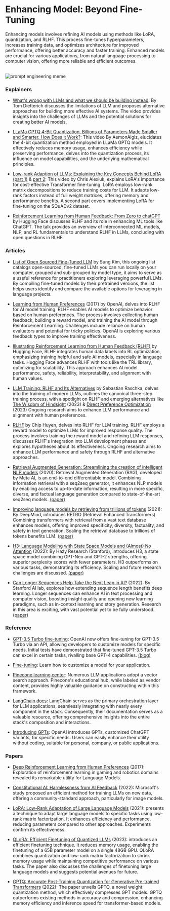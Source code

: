 # Enhancing Model: Beyond Fine-Tuning

Enhancing models involves refining AI models using methods like LoRA, quantization, and RLHF. This process fine-tunes hyperparameters, increases training data, and optimizes architecture for improved performance, offering better accuracy and faster training. Enhanced models are crucial for various applications, from natural language processing to computer vision, offering more reliable and efficient outcomes.

<br/>
  <img src="/static/img/memes/tuneMeme.png" alt="prompt engineering meme"  />


### Explainers

- [What's wrong with LLMs and what we should be building instead](https://www.youtube.com/watch?v=cEyHsMzbZBs): By Tom Dietterich discusses the limitations of LLM and proposes alternative approaches for building more effective AI systems. The video provides insights into the challenges of LLMs and the potential solutions for creating better AI models.

- [LLaMa GPTQ 4-Bit Quantization. Billions of Parameters Made Smaller and Smarter. How Does it Work?](https://www.youtube.com/watch?v=mii-xFaPCrA): This video By AemonAlgiz, elucidates the 4-bit quantization method employed in LLaMa GPTQ models. It effectively reduces memory usage, enhances efficiency while preserving performance, delves into the quantization process, its influence on model capabilities, and the underlying mathematical principles.

- [Low-rank Adaption of LLMs: Explaining the Key Concepts Behind LoRA (part 1)](https://www.youtube.com/watch?v=dA-NhCtrrVE) & [part 2](https://www.youtube.com/watch?v=iYr1xZn26R8): This video by Chris Alexiuk, explains LoRA's importance for cost-effective Transformer fine-tuning. LoRA employs low-rank matrix decompositions to reduce training costs for LLM. It adapts low-rank factors instead of full weight matrices, offering memory and performance benefits. A second part covers implementing LoRA for fine-tuning on the SQuADv2 dataset.

- [Reinforcement Learning from Human Feedback: From Zero to chatGPT](https://www.youtube.com/watch?v=2MBJOuVq380) by Hugging Face discusses RLHF and its role in enhancing ML tools like ChatGPT. The talk provides an overview of interconnected ML models, NLP, and RL fundamentals to understand RLHF in LLMs, concluding with open questions in RLHF.

### Articles

- [List of Open Sourced Fine-Tuned LLM](https://sungkim11.medium.com/list-of-open-sourced-fine-tuned-large-language-models-llm-8d95a2e0dc76) by Sung Kim, this ongoing list catalogs open-sourced, fine-tuned LLMs you can run locally on your computer, grouped and sub-grouped by model type, it aims to serve as a useful reference for practitioners exploring leveraging powerful LLMs. By compiling fine-tuned models by their pretrained versions, the list helps users identify and compare the available options for leveraging in language projects.

- [Learning from Human Preferences](https://openai.com/research/learning-from-human-preferences) (2017) by OpenAI, delves into RLHF for AI model training. RLHF enables AI models to optimize behavior based on human preferences. The process involves collecting human feedback, building a reward model, and training the AI model through Reinforcement Learning. Challenges include reliance on human evaluators and potential for tricky policies. OpenAI is exploring various feedback types to improve training effectiveness.

- [Illustrating Reinforcement Learning from Human Feedback (RLHF)](https://huggingface.co/blog/rlhf) by Hugging Face, RLHF integrates human data labels into RL optimization, emphasizing training helpful and safe AI models, especially in language tasks. Hugging Face advances RLHF with tools like the TRL library, optimizing for scalability. This approach enhances AI model performance, safety, reliability, interpretability, and alignment with human values.

- [LLM Training: RLHF and Its Alternatives](https://magazine.sebastianraschka.com/p/llm-training-rlhf-and-its-alternatives) by Sebastian Raschka, delves into the training of modern LLMs, outlines the canonical three-step training process, with a spotlight on RLHF and emerging alternatives like [The Wisdom of Hindsight](https://arxiv.org/abs/2302.05206) (2023) & [Direct Preference Optimization](https://arxiv.org/abs/2305.18290) (2023) Ongoing research aims to enhance LLM performance and alignment with human preferences.

- [RLHF](https://huyenchip.com/2023/05/02/rlhf.html) by Chip Huyen, delves into RLHF for LLM training. RLHF employs a reward model to optimize LLMs for improved response quality. The process involves training the reward model and refining LLM responses, discusses RLHF's integration into LLM development phases and explores hypotheses about its effectiveness. Ongoing research aims to enhance LLM performance and safety through RLHF and alternative approaches.

- [Retrieval Augmented Generation: Streamlining the creation of intelligent NLP models](https://ai.meta.com/blog/retrieval-augmented-generation-streamlining-the-creation-of-intelligent-natural-language-processing-models/) (2020): Retrieval Augmented Generation (RAG), developed by Meta AI, is an end-to-end differentiable model. Combining information retrieval with a seq2seq generator, it enhances NLP models by enabling access to up-to-date information, resulting in more specific, diverse, and factual language generation compared to state-of-the-art seq2seq models. [(paper)](https://arxiv.org/abs/2005.11401)

- [Improving language models by retrieving from trillions of tokens](https://www.deepmind.com/blog/improving-language-models-by-retrieving-from-trillions-of-tokens) (2021): By DeepMind, introduces RETRO (Retrieval Enhanced Transformers). Combining transformers with retrieval from a vast text database enhances models, offering improved specificity, diversity, factuality, and safety in text generation. Scaling the retrieval database to trillions of tokens benefits LLM. [(paper)](https://arxiv.org/abs/2112.04426)

- [H3: Language Modeling with State Space Models and (Almost) No Attention](https://hazyresearch.stanford.edu/blog/2023-01-20-h3) (2022): By Hazy Research (Stanford), introduces H3, a state space model combining GPT-Neo and GPT-2 strengths, offering superior perplexity scores with fewer parameters. H3 outperforms on various tasks, demonstrating its efficiency. Scaling and future research challenges are discussed. [(paper)](https://arxiv.org/abs/2212.14052)

- [Can Longer Sequences Help Take the Next Leap in AI?](https://ai.stanford.edu/blog/longer-sequences-next-leap-ai/) (2022): By Stanford AI lab, explores how extending sequence length benefits deep learning. Longer sequences can enhance AI in text processing and computer vision, boosting insight quality and opening new learning paradigms, such as in-context learning and story generation. Research in this area is exciting, with vast potential yet to be fully understood. [(paper)](https://arxiv.org/abs/2205.14135)

### Reference

- [GPT-3.5 Turbo fine-tuning](https://platform.openai.com/docs/guides/fine-tuning): OpenAI now offers fine-tuning for GPT-3.5 Turbo via an API, allowing developers to customize models for specific needs. Initial tests have demonstrated that fine-tuned GPT-3.5 Turbo can excel in certain tasks, rivalling base GPT-4 capabilities. [(blog)](https://openai.com/blog/gpt-3-5-turbo-fine-tuning-and-api-updates)

- [Fine-tuning](https://platform.openai.com/docs/guides/fine-tuning): Learn how to customize a model for your application.

- [Pinecone learning center](https://www.pinecone.io/learn/): Numerous LLM applications adopt a vector search approach. Pinecone's educational hub, while labeled as vendor content, provides highly valuable guidance on constructing within this framework.

- [LangChain docs](https://python.langchain.com/docs/get_started/introduction): LangChain serves as the primary orchestration layer for LLM applications, seamlessly integrating with nearly every component in the stack. Consequently, their documentation serves as a valuable resource, offering comprehensive insights into the entire stack's composition and interactions.

- [Introducing GPTs](https://openai.com/blog/introducing-gpts): OpenAI introduces GPTs, customized ChatGPT variants, for specific needs. Users can easily enhance their utility without coding, suitable for personal, company, or public applications.

### Papers

- [Deep Reinforcement Learning from Human Preferences](https://proceedings.neurips.cc/paper_files/paper/2017/file/d5e2c0adad503c91f91df240d0cd4e49-Paper.pdf) (2017): Exploration of reinforcement learning in gaming and robotics domains revealed its remarkable utility for Language Models.

- [Constitutional AI: Harmlessness from AI Feedback](https://arxiv.org/abs/2212.08073) (2022): Microsoft's study proposed an efficient method for training LLMs on new data, offering a community-standard approach, particularly for image models.

- [LoRA: Low-Rank Adaptation of Large Language Models](https://arxiv.org/abs/2106.09685) (2021): presents a technique to adapt large language models to specific tasks using low-rank matrix factorization. It enhances efficiency and performance, reducing parameters compared to other approaches. Experiments confirm its effectiveness.

- [QLoRA: Efficient Finetuning of Quantized LLMs](https://arxiv.org/abs/2305.14314) (2023): introduces an efficient finetuning technique. It reduces memory usage, enabling the finetuning of a 65B parameter model on a single 48GB GPU. QLoRA combines quantization and low-rank matrix factorization to shrink memory usage while maintaining competitive performance on various tasks. The paper also discusses the challenges of finetuning large language models and suggests potential avenues for future. 

- [GPTQ: Accurate Post-Training Quantization for Generative Pre-trained Transformers](https://arxiv.org/abs/2210.17323) (2022): The paper unveils GPTQ, a novel weight quantization method, which effectively compresses GPT models. GPTQ outperforms existing methods in accuracy and compression, enhancing memory efficiency and inference speed for transformer-based models. 